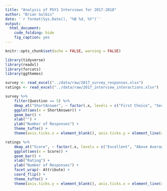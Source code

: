 ```yaml
---
title: "Analysis of PGY1 Interviews for 2017-2018"
author: "Brian Gulbis"
date: '`r format(Sys.Date(), "%B %d, %Y")`'
output: 
  html_document:
    code_folding: hide
    fig_caption: yes
---
```


```r
knitr::opts_chunk$set(echo = FALSE, warning = FALSE)
```

```r
library(tidyverse)
library(readxl)
library(forcats)
library(ggthemes)

survey <- read_excel("../data/raw/2017_survey_responses.xlsx")
ratings <- read_excel("../data/raw/2017_interview_interactions.xlsx")
```

```r
survey %>%
    filter(Question == 5) %>%
    dmap_at("ShortAnswer", ~ factor(.x, levels = c("First Choice", "Second Choice", "Third Choice or Below", "Did Not Rank"), ordered = TRUE)) %>%
    ggplot(aes(x = ShortAnswer)) +
    geom_bar() +
    xlab("") +
    ylab("Number of Responses") +
    theme_tufte() +
    theme(axis.ticks.x = element_blank(), axis.ticks.y = element_line(color = "gray35"), axis.line = element_line(color = "light gray"), axis.title.y = element_text(color = "gray35"))
```

```r
ratings %>%
    dmap_at("Score", ~ factor(.x, levels = c("Excellent", "Above Average", "Average", "Below Average"), ordered = TRUE)) %>%
    ggplot(aes(x = Score)) +
    geom_bar() +
    xlab("Rating") +
    ylab("Number of Responses") +
    facet_wrap(~ Attribute) +
    coord_flip() +
    theme_tufte() +
    theme(axis.ticks.y = element_blank(), axis.ticks.x = element_line(color = "gray35"), axis.line = element_line(color = "light gray"), axis.title = element_text(color = "gray35"), strip.text = element_text(color = "gray35"))
```

